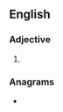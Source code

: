 ==English==

===Adjective===
{{head|en|comparative adjective}}

# {{en-comparative of|snotty}}

===Anagrams===
* {{anagrams|en|a=einorstt|rose-tint|tenorist|tritones}}